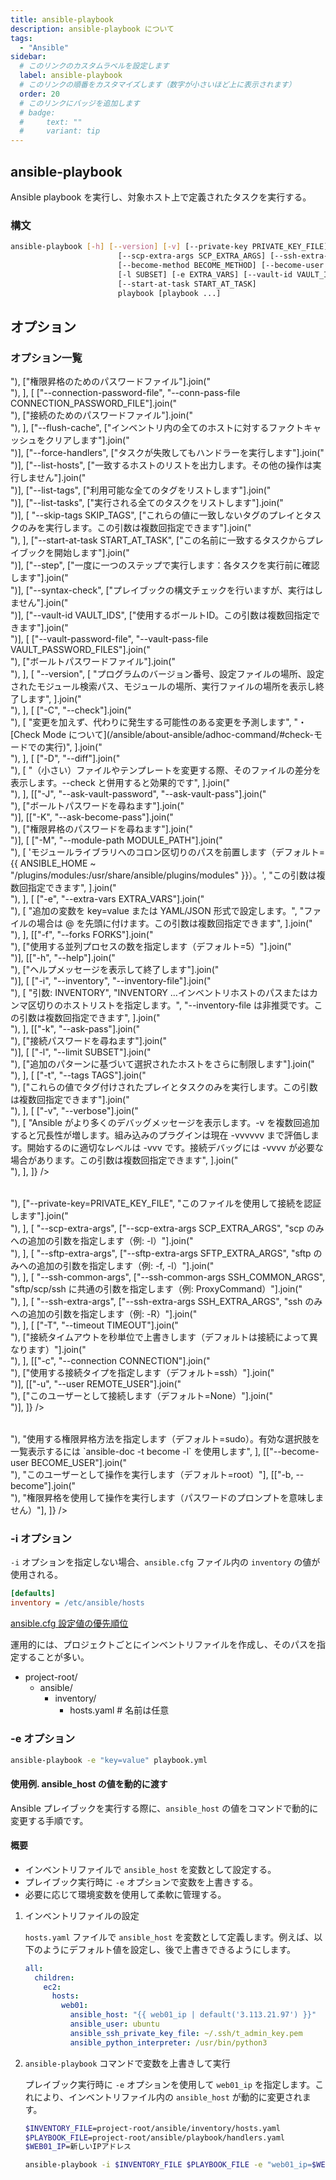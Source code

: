 ```yaml
---
title: ansible-playbook
description: ansible-playbook について
tags:
  - "Ansible"
sidebar:
  # このリンクのカスタムラベルを設定します
  label: ansible-playbook
  # このリンクの順番をカスタマイズします（数字が小さいほど上に表示されます）
  order: 20
  # このリンクにバッジを追加します
  # badge:
  #     text: ""
  #     variant: tip
---
```



## ansible-playbook

Ansible playbook を実行し、対象ホスト上で定義されたタスクを実行する。

### 構文

```bash frame=none
ansible-playbook [-h] [--version] [-v] [--private-key PRIVATE_KEY_FILE] [-u REMOTE_USER] [-c CONNECTION] [-T TIMEOUT] [--ssh-common-args SSH_COMMON_ARGS] [--sftp-extra-args SFTP_EXTRA_ARGS]
                        [--scp-extra-args SCP_EXTRA_ARGS] [--ssh-extra-args SSH_EXTRA_ARGS] [-k | --connection-password-file CONNECTION_PASSWORD_FILE] [--force-handlers] [--flush-cache] [-b]
                        [--become-method BECOME_METHOD] [--become-user BECOME_USER] [-K | --become-password-file BECOME_PASSWORD_FILE] [-t TAGS] [--skip-tags SKIP_TAGS] [-C] [-D] [-i INVENTORY] [--list-hosts]
                        [-l SUBSET] [-e EXTRA_VARS] [--vault-id VAULT_IDS] [-J | --vault-password-file VAULT_PASSWORD_FILES] [-f FORKS] [-M MODULE_PATH] [--syntax-check] [--list-tasks] [--list-tags] [--step]
                        [--start-at-task START_AT_TASK]
                        playbook [playbook ...]
```

## オプション

### オプション一覧

<Table
  columns={["オプション", "説明"]}
  data={[
    [
      ["--become-password-file", "--become-pass-file BECOME_PASSWORD_FILE"].join("<br>"),
      ["権限昇格のためのパスワードファイル"].join("<br>"),
    ],
    [
      ["--connection-password-file", "--conn-pass-file CONNECTION_PASSWORD_FILE"].join("<br>"),
      ["接続のためのパスワードファイル"].join("<br>"),
    ],
    ["--flush-cache", ["インベントリ内の全てのホストに対するファクトキャッシュをクリアします"].join("<br>")],
    ["--force-handlers", ["タスクが失敗してもハンドラーを実行します"].join("<br>")],
    ["--list-hosts", ["一致するホストのリストを出力します。その他の操作は実行しません"].join("<br>")],
    ["--list-tags", ["利用可能な全てのタグをリストします"].join("<br>")],
    ["--list-tasks", ["実行される全てのタスクをリストします"].join("<br>")],
    [
      "--skip-tags SKIP_TAGS",
      ["これらの値に一致しないタグのプレイとタスクのみを実行します。この引数は複数回指定できます"].join("<br>"),
    ],
    ["--start-at-task START_AT_TASK", ["この名前に一致するタスクからプレイブックを開始します"].join("<br>")],
    ["--step", ["一度に一つのステップで実行します：各タスクを実行前に確認します"].join("<br>")],
    ["--syntax-check", ["プレイブックの構文チェックを行いますが、実行はしません"].join("<br>")],
    ["--vault-id VAULT_IDS", ["使用するボールトID。この引数は複数回指定できます"].join("<br>")],
    [
      ["--vault-password-file", "--vault-pass-file VAULT_PASSWORD_FILES"].join("<br>"),
      ["ボールトパスワードファイル"].join("<br>"),
    ],
    [
      "--version",
      [
        "プログラムのバージョン番号、設定ファイルの場所、設定されたモジュール検索パス、モジュールの場所、実行ファイルの場所を表示し終了します",
      ].join("<br>"),
    ],
    [
      ["-C", "--check"].join("<br>"),
      [
        "変更を加えず、代わりに発生する可能性のある変更を予測します",
        "・[Check Mode について](/ansible/about-ansible/adhoc-command/#check-モードでの実行)",
      ].join("<br>"),
    ],
    [
      ["-D", "--diff"].join("<br>"),
      [
        "（小さい）ファイルやテンプレートを変更する際、そのファイルの差分を表示します。--check と併用すると効果的です",
      ].join("<br>"),
    ],
    [["-J", "--ask-vault-password", "--ask-vault-pass"].join("<br>"), ["ボールトパスワードを尋ねます"].join("<br>")],
    [["-K", "--ask-become-pass"].join("<br>"), ["権限昇格のパスワードを尋ねます"].join("<br>")],
    [
      ["-M", "--module-path MODULE_PATH"].join("<br>"),
      [
        'モジュールライブラリへのコロン区切りのパスを前置します（デフォルト={{ ANSIBLE_HOME ~ "/plugins/modules:/usr/share/ansible/plugins/modules" }}）。',
        "この引数は複数回指定できます",
      ].join("<br>"),
    ],
    [
      ["-e", "--extra-vars EXTRA_VARS"].join("<br>"),
      [
        "追加の変数を key=value または YAML/JSON 形式で設定します。",
        "ファイルの場合は @ を先頭に付けます。この引数は複数回指定できます",
      ].join("<br>"),
    ],
    [["-f", "--forks FORKS"].join("<br>"), ["使用する並列プロセスの数を指定します（デフォルト=5）"].join("<br>")],
    [["-h", "--help"].join("<br>"), ["ヘルプメッセージを表示して終了します"].join("<br>")],
    [
      ["-i", "--inventory", "--inventory-file"].join("<br>"),
      [
        "引数: INVENTORY",
        "INVENTORY …インベントリホストのパスまたはカンマ区切りのホストリストを指定します。",
        "--inventory-file は非推奨です。この引数は複数回指定できます",
      ].join("<br>"),
    ],
    [["-k", "--ask-pass"].join("<br>"), ["接続パスワードを尋ねます"].join("<br>")],
    [
      ["-l", "--limit SUBSET"].join("<br>"),
      ["追加のパターンに基づいて選択されたホストをさらに制限します"].join("<br>"),
    ],
    [
      ["-t", "--tags TAGS"].join("<br>"),
      ["これらの値でタグ付けされたプレイとタスクのみを実行します。この引数は複数回指定できます"].join("<br>"),
    ],
    [
      ["-v", "--verbose"].join("<br>"),
      [
        "Ansible がより多くのデバッグメッセージを表示します。-v を複数回追加すると冗長性が増します。組み込みのプラグインは現在 -vvvvvv まで評価します。開始するのに適切なレベルは -vvv です。接続デバッグには -vvvv が必要な場合があります。この引数は複数回指定できます",
      ].join("<br>"),
    ],
  ]}
/>

<Table
  caption="Connection Options:"
  columns={["オプション", "説明"]}
  data={[
    [
      ["--private-key", "--key-file"].join("<br>"),
      ["--private-key=PRIVATE_KEY_FILE", "このファイルを使用して接続を認証します"].join("<br>"),
    ],
    [
      "--scp-extra-args",
      ["--scp-extra-args SCP_EXTRA_ARGS", "scp のみへの追加の引数を指定します（例: -l）"].join("<br>"),
    ],
    [
      "--sftp-extra-args",
      ["--sftp-extra-args SFTP_EXTRA_ARGS", "sftp のみへの追加の引数を指定します（例: -f, -l）"].join("<br>"),
    ],
    [
      "--ssh-common-args",
      ["--ssh-common-args SSH_COMMON_ARGS", "sftp/scp/ssh に共通の引数を指定します（例: ProxyCommand）"].join("<br>"),
    ],
    [
      "--ssh-extra-args",
      ["--ssh-extra-args SSH_EXTRA_ARGS", "ssh のみへの追加の引数を指定します（例: -R）"].join("<br>"),
    ],
    [
      ["-T", "--timeout TIMEOUT"].join("<br>"),
      ["接続タイムアウトを秒単位で上書きします（デフォルトは接続によって異なります）"].join("<br>"),
    ],
    [["-c", "--connection CONNECTION"].join("<br>"), ["使用する接続タイプを指定します（デフォルト=ssh）"].join("<br>")],
    [["-u", "--user REMOTE_USER"].join("<br>"), ["このユーザーとして接続します（デフォルト=None）"].join("<br>")],
  ]}
/>

<Table
  caption="Privilege Escalation Options"
  columns={["オプション", "説明"]}
  data={[
    [
      ["--become-method BECOME_METHOD"].join("<br>"),
      "使用する権限昇格方法を指定します（デフォルト=sudo）。有効な選択肢を一覧表示するには `ansible-doc -t become -l` を使用します",
    ],
    [["--become-user BECOME_USER"].join("<br>"), "このユーザーとして操作を実行します（デフォルト=root）"],
    [["-b, --become"].join("<br>"), "権限昇格を使用して操作を実行します（パスワードのプロンプトを意味しません）"],
  ]}
/>

### -i オプション

`-i` オプションを指定しない場合、`ansible.cfg` ファイル内の `inventory` の値が使用される。

```ini
[defaults]
inventory = /etc/ansible/hosts
```

[ansible.cfg 設定値の優先順位](/ansible/about-ansible/start-ansible/#優先順位)

運用的には、プロジェクトごとにインベントリファイルを作成し、そのパスを指定することが多い。

<FileTree>

- project-root/
  - ansible/
    - inventory/
      - hosts.yaml # 名前は任意

</FileTree>

### -e オプション

```bash frame=none
ansible-playbook -e "key=value" playbook.yml
```

#### 使用例. ansible_host の値を動的に渡す

Ansible プレイブックを実行する際に、`ansible_host` の値をコマンドで動的に変更する手順です。

#### 概要

- インベントリファイルで `ansible_host` を変数として設定する。
- プレイブック実行時に `-e` オプションで変数を上書きする。
- 必要に応じて環境変数を使用して柔軟に管理する。

<Steps>

1. インベントリファイルの設定

   `hosts.yaml` ファイルで `ansible_host` を変数として定義します。例えば、以下のようにデフォルト値を設定し、後で上書きできるようにします。

   ```yaml title="project-root/ansible/inventory/hosts.yaml"
   all:
     children:
       ec2:
         hosts:
           web01:
             ansible_host: "{{ web01_ip | default('3.113.21.97') }}"
             ansible_user: ubuntu
             ansible_ssh_private_key_file: ~/.ssh/t_admin_key.pem
             ansible_python_interpreter: /usr/bin/python3
   ```

2. `ansible-playbook` コマンドで変数を上書きして実行

   プレイブック実行時に `-e` オプションを使用して `web01_ip` を指定します。これにより、インベントリファイル内の `ansible_host` が動的に変更されます。

   ```bash frame=none
   $INVENTORY_FILE=project-root/ansible/inventory/hosts.yaml
   $PLAYBOOK_FILE=project-root/ansible/playbook/handlers.yaml
   $WEB01_IP=新しいIPアドレス

   ansible-playbook -i $INVENTORY_FILE $PLAYBOOK_FILE -e "web01_ip=$WEB01_IP"
   ```

</Steps>

